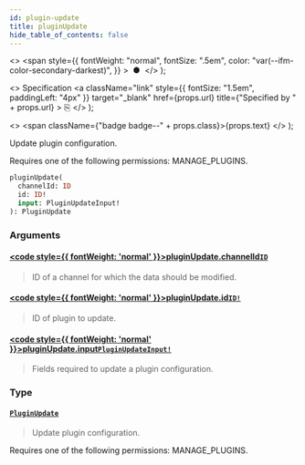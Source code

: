 ```yaml
---
id: plugin-update
title: pluginUpdate
hide_table_of_contents: false
---
```


  <>
    <span
      style={{
        fontWeight: "normal",
        fontSize: ".5em",
        color: "var(--ifm-color-secondary-darkest)",
      }}
    >
      &nbsp;●&nbsp;
    </span>
  </>
);

  <>
    Specification
    <a
      className="link"
      style={{ fontSize: "1.5em", paddingLeft: "4px" }}
      target="\_blank"
      href={props.url}
      title={"Specified by " + props.url}
    >
      ⎘
    </a>
  </>
);

  <>
    <span className={"badge badge--" + props.class}>{props.text}</span>
  </>
);

Update plugin configuration.

Requires one of the following permissions: MANAGE_PLUGINS.

```graphql
pluginUpdate(
  channelId: ID
  id: ID!
  input: PluginUpdateInput!
): PluginUpdate
```

### Arguments

#### [<code style={{ fontWeight: 'normal' }}>pluginUpdate.<b>channelId</b></code>](#)<Bullet />[`ID`](../../../api-reference/miscellaneous/scalars/id) <Badge class="secondary" text="scalar"/> <Badge class="secondary" text="miscellaneous"/>

> ID of a channel for which the data should be modified.

#### [<code style={{ fontWeight: 'normal' }}>pluginUpdate.<b>id</b></code>](#)<Bullet />[`ID!`](../../../api-reference/miscellaneous/scalars/id) <Badge class="secondary" text="non-null"/> <Badge class="secondary" text="scalar"/> <Badge class="secondary" text="miscellaneous"/>

> ID of plugin to update.

#### [<code style={{ fontWeight: 'normal' }}>pluginUpdate.<b>input</b></code>](#)<Bullet />[`PluginUpdateInput!`](../../../api-reference/miscellaneous/inputs/plugin-update-input) <Badge class="secondary" text="non-null"/> <Badge class="secondary" text="input"/> <Badge class="secondary" text="miscellaneous"/>

> Fields required to update a plugin configuration.

### Type

#### [`PluginUpdate`](../../../api-reference/miscellaneous/objects/plugin-update) <Badge class="secondary" text="object"/> <Badge class="secondary" text="miscellaneous"/>

> Update plugin configuration.

Requires one of the following permissions: MANAGE_PLUGINS.

>
